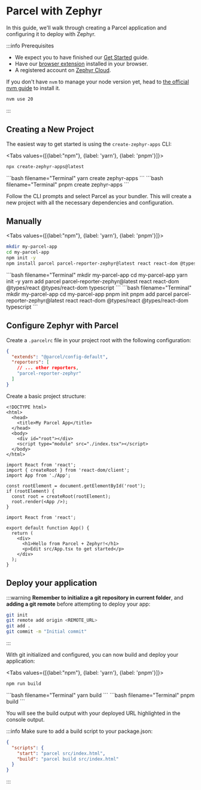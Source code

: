 
# Parcel with Zephyr

<SourceCode href="https://github.com/ZephyrCloudIO/zephyr-examples/tree/main/examples/parcel-app" />

In this guide, we'll walk through creating a Parcel application and configuring it to deploy with Zephyr.

:::info Prerequisites
- We expect you to have finished our [Get Started](/general/get-started) guide.
- Have our [browser extension](https://chromewebstore.google.com/detail/zephyr-mission-control/liflhldchhinbaeplljlplhnbkdidedn) installed in your browser.
- A registered account on [Zephyr Cloud](https://app.zephyr-cloud.io).

If you don't have `nvm` to manage your node version yet, head to [the official nvm guide](https://github.com/nvm-sh/nvm) to install it.
```bash
nvm use 20 
```
:::

## Creating a New Project

The easiest way to get started is using the `create-zephyr-apps` CLI:

<Tabs values={[{label:"npm"}, {label: 'yarn'}, {label: 'pnpm'}]}>
<Tab>
```bash filename="Terminal"
npx create-zephyr-apps@latest
```
</Tab>
<Tab>
```bash filename="Terminal"
yarn create zephyr-apps
```
</Tab>
<Tab>
```bash filename="Terminal"
pnpm create zephyr-apps
```
</Tab>
</Tabs>

Follow the CLI prompts and select Parcel as your bundler. This will create a new project with all the necessary dependencies and configuration.

## Manually

<Tabs values={[{label:"npm"}, {label: 'yarn'}, {label: 'pnpm'}]}>
<Tab>
```bash filename="Terminal"
mkdir my-parcel-app
cd my-parcel-app
npm init -y
npm install parcel parcel-reporter-zephyr@latest react react-dom @types/react @types/react-dom typescript
```
</Tab>
<Tab>
```bash filename="Terminal"
mkdir my-parcel-app
cd my-parcel-app
yarn init -y
yarn add parcel parcel-reporter-zephyr@latest react react-dom @types/react @types/react-dom typescript
```
</Tab>
<Tab>
```bash filename="Terminal"
mkdir my-parcel-app
cd my-parcel-app
pnpm init
pnpm add parcel parcel-reporter-zephyr@latest react react-dom @types/react @types/react-dom typescript
```
</Tab>
</Tabs>

## Configure Zephyr with Parcel

Create a `.parcelrc` file in your project root with the following configuration:

```json filename=".parcelrc"
{
  "extends": "@parcel/config-default",
  "reporters": [
    // ... other reporters,
    "parcel-reporter-zephyr"
  ]
}
```

Create a basic project structure:

```tsx filename="src/index.html"
<!DOCTYPE html>
<html>
  <head>
    <title>My Parcel App</title>
  </head>
  <body>
    <div id="root"></div>
    <script type="module" src="./index.tsx"></script>
  </body>
</html>
```

```tsx filename="src/index.tsx"
import React from 'react';
import { createRoot } from 'react-dom/client';
import App from './App';

const rootElement = document.getElementById('root');
if (rootElement) {
  const root = createRoot(rootElement);
  root.render(<App />);
}
```

```tsx filename="src/App.tsx"
import React from 'react';

export default function App() {
  return (
    <div>
      <h1>Hello from Parcel + Zephyr!</h1>
      <p>Edit src/App.tsx to get started</p>
    </div>
  );
}
```

## Deploy your application

:::warning
**Remember to initialize a git repository in current folder**, and **adding a git remote** before attempting to deploy your app:
```bash
git init
git remote add origin <REMOTE_URL>
git add .
git commit -m "Initial commit"
```
:::

With git initialized and configured, you can now build and deploy your application:

<Tabs values={[{label:"npm"}, {label: 'yarn'}, {label: 'pnpm'}]}>
<Tab>
```bash filename="Terminal"
npm run build
```
</Tab>
<Tab>
```bash filename="Terminal"
yarn build
```
</Tab>
<Tab>
```bash filename="Terminal"
pnpm build
```
</Tab>
</Tabs>

<BuildAuthInfo />

You will see the build output with your deployed URL highlighted in the console output.

:::info
Make sure to add a build script to your package.json:
```json
{
  "scripts": {
    "start": "parcel src/index.html",
    "build": "parcel build src/index.html"
  }
}
```
:::
